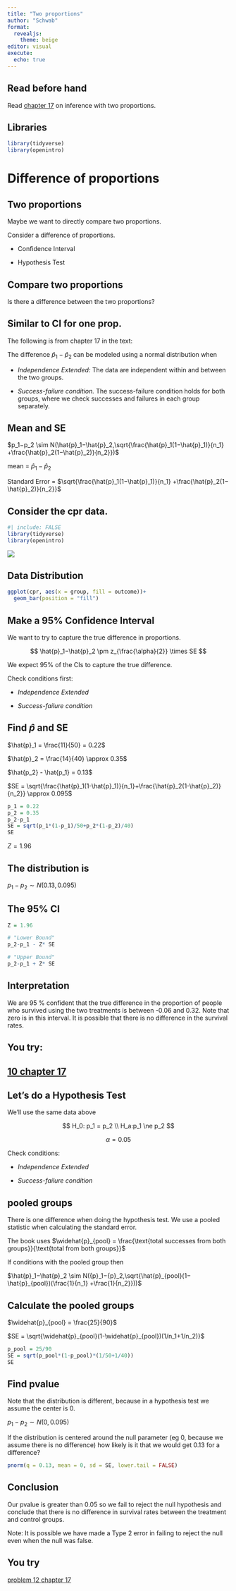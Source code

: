 ```yaml
---
title: "Two proportions"
author: "Schwab"
format: 
  revealjs:
    theme: beige
editor: visual
execute: 
  echo: true
---
```

## Read before hand

Read [chapter 17](https://openintro-ims.netlify.app/inference-two-props) on inference with two proportions. 

## Libraries

```r
library(tidyverse)
library(openintro)
```

# Difference of proportions

## Two proportions

Maybe we want to directly compare two proportions.

Consider a difference of proportions.

-   Confidence Interval

-   Hypothesis Test

## Compare two proportions

Is there a difference between the two proportions?

## Similar to CI for one prop.

The following is from chapter 17 in the text:

The difference $\hat{p}_1−\hat{p}_2$ can be modeled using a normal distribution when

-   *Independence Extended:* The data are independent within and between the two groups.

-   *Success-failure condition.* The success-failure condition holds for both groups, where we check successes and failures in each group separately.

## Mean and SE

$p_1−p_2 \sim N(\hat{p}_1−\hat{p}_2,\sqrt{\frac{\hat{p}_1(1−\hat{p}_1)}{n_1} +\frac{\hat{p}_2(1−\hat{p}_2)}{n_2}})$

mean = $\hat{p}_1−\hat{p}_2$

Standard Error = $\sqrt{\frac{\hat{p}_1(1−\hat{p}_1)}{n_1} +\frac{\hat{p}_2(1−\hat{p}_2)}{n_2}}$

## Consider the cpr data.

```r
#| include: FALSE
library(tidyverse)
library(openintro)
```

![](gfx/cpr.png)

## Data Distribution

```r
ggplot(cpr, aes(x = group, fill = outcome))+
  geom_bar(position = "fill")
```

## Make a 95% Confidence Interval

We want to try to capture the true difference in proportions.

$$
\hat{p}_1−\hat{p}_2  \pm z_{\frac{\alpha}{2}} \times SE
$$

We expect 95% of the CIs to capture the true difference.

Check conditions first:

-   *Independence Extended*

-   *Success-failure condition*

## Find $\hat{p}$ and SE

$\hat{p}_1 = \frac{11}{50} = 0.22$

$\hat{p}_2 = \frac{14}{40} \approx 0.35$

$\hat{p_2} - \hat{p_1} = 0.13$

$SE = \sqrt{\frac{\hat{p}_1(1-\hat{p}_1)}{n_1}+\frac{\hat{p}_2(1-\hat{p}_2)}{n_2}} \approx 0.095$

```r
p_1 = 0.22
p_2 = 0.35
p_2-p_1
SE = sqrt(p_1*(1-p_1)/50+p_2*(1-p_2)/40)
SE
```

$Z = 1.96$

## The distribution is 

${p}_1−{p}_2 \sim N(0.13,0.095)$

## The 95% CI

```r
Z = 1.96

# "Lower Bound"
p_2-p_1 - Z* SE

# "Upper Bound"
p_2-p_1 + Z* SE


```

## Interpretation 

We are 95 % confident that the true difference in the proportion of people who survived using the two treatments is between -0.06 and 0.32. Note that zero is in this interval. It is possible that there is no difference in the survival rates.

## You try:

## [10 chapter 17](https://openintro-ims.netlify.app/inference-two-props#sec-chp17-exercises)

## Let's do a Hypothesis Test

We'll use the same data above

$$
H_0: p_1 = p_2 \\
H_a:p_1 \ne p_2 
$$

$$
\alpha = 0.05
$$

Check conditions:

-   *Independence Extended*

-   *Success-failure condition*

## pooled groups

There is one difference when doing the hypothesis test. We use a pooled statistic when calculating the standard error.

The book uses $\widehat{p}_{pool} = \frac{\text{total successes from both groups}}{\text{total from both groups}}$

If conditions with the pooled group then

$\hat{p}_1−\hat{p}_2 \sim N({p}_1−{p}_2,\sqrt{\hat{p}_{pool}(1−\hat{p}_{pool})(\frac{1}{n_1} +\frac{1}{n_2}}))$

## Calculate the pooled groups

$\widehat{p}_{pool} = \frac{25}{90}$

$SE = \sqrt{\widehat{p}_{pool}(1-\widehat{p}_{pool})(1/n_1+1/n_2)}$

```r
p_pool = 25/90
SE = sqrt(p_pool*(1-p_pool)*(1/50+1/40))
SE
```

## Find pvalue
Note that the distribution is different, because in a hypothesis test we assume the center is 0. 

${p}_1−{p}_2 \sim N(0,0.095)$

If the distribution is centered around the null parameter (eg 0, because we assume there is no difference) how likely is it that we would get 0.13 for a difference? 

```r
pnorm(q = 0.13, mean = 0, sd = SE, lower.tail = FALSE)
```

## Conclusion

Our pvalue is greater than 0.05 so we fail to reject the null hypothesis and conclude that there is no difference in survival rates between the treatment and control groups.

Note: It is possible we have made a Type 2 error in failing to reject the null even when the null was false.

## You try 

[problem 12 chapter 17](https://openintro-ims.netlify.app/inference-two-props#sec-chp17-exercises)
